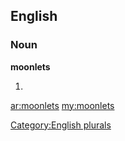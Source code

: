 ==English==

===Noun===
'''moonlets'''

# {{plural of|[[moonlet]]}}

[[Category:English plurals]]

[[ar:moonlets]]
[[my:moonlets]]